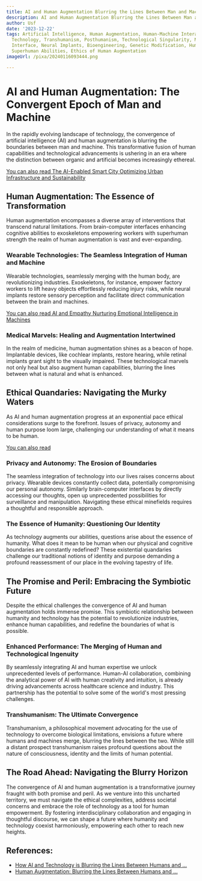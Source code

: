 ```yaml
---
title: AI and Human Augmentation Blurring the Lines Between Man and Machine
description: AI and Human Augmentation Blurring the Lines Between Man and Machine
author: Usf
date: '2023-12-22'
tags: Artificial Intelligence, Human Augmentation, Human-Machine Interaction, Cyborg
  Technology, Transhumanism, Posthumanism, Technological Singularity, Mind-Machine
  Interface, Neural Implants, Bioengineering, Genetic Modification, Human Enhancement,
  Superhuman Abilities, Ethics of Human Augmentation
imageUrl: /pixa/20240116093444.png

---
```

# AI and Human Augmentation:  The Convergent Epoch of Man and Machine

In the rapidly evolving landscape of technology, the convergence of artificial intelligence (AI) and  human augmentation is  blurring the boundaries  between man and machine. This  transformative fusion of human capabilities and technological  advancements is ushering in an era where the distinction between organic and  artificial becomes increasingly ethereal.

[You  can also read The AI-Enabled Smart  City Optimizing Urban Infrastructure and Sustainability](The%20AI-Enabled%20Smart%20City%20Optimizing%20Urban%20Infrastructure%20and%20Sustainability)


## Human Augmentation: The Essence of Transformation

Human augmentation encompasses a diverse array of interventions that transcend natural limitations. From brain-computer interfaces enhancing cognitive abilities to exoskeletons empowering workers with superhuman  strength the realm of human  augmentation is  vast  and ever-expanding.

### Wearable Technologies: The Seamless Integration of Human and Machine

Wearable technologies, seamlessly merging with the human body,  are  revolutionizing industries. Exoskeletons, for instance, empower factory workers to lift heavy objects effortlessly  reducing injury risks, while  neural implants restore sensory perception and facilitate direct communication between the brain and machines.

[You can also read  AI and Empathy Nurturing Emotional Intelligence in Machines](AI%20and%20Empathy%20Nurturing%20Emotional%20Intelligence%20in%20Machines)


### Medical Marvels: Healing and Augmentation Intertwined

In the realm of medicine, human augmentation shines as a  beacon of hope. Implantable devices, like cochlear  implants, restore hearing, while retinal implants grant sight to the visually impaired. These technological marvels not only heal but  also augment human capabilities,  blurring the  lines between what  is natural and  what is enhanced.

## Ethical Quandaries: Navigating the Murky Waters

As  AI and human augmentation progress  at an exponential pace ethical considerations surge  to  the  forefront. Issues of  privacy, autonomy and human purpose loom large, challenging our understanding of what it  means to be human.

[You can also read ]()


### Privacy and Autonomy: The Erosion of Boundaries

The seamless integration of technology into  our lives raises concerns about privacy. Wearable devices constantly collect data, potentially compromising our personal autonomy. Similarly brain-computer interfaces by directly accessing our thoughts, open  up unprecedented possibilities for surveillance and manipulation. Navigating these ethical  minefields requires a thoughtful and responsible approach.

### The Essence of Humanity: Questioning Our Identity

As technology augments  our abilities, questions arise about the essence of humanity. What does  it mean to be human when our physical and  cognitive boundaries are  constantly redefined? These existential quandaries challenge our traditional notions of identity and purpose demanding a profound reassessment of our place in the evolving tapestry  of life.

## The Promise and Peril: Embracing the Symbiotic Future

Despite the ethical challenges the convergence of AI and human augmentation holds immense  promise. This symbiotic relationship between humanity  and technology has the potential to revolutionize industries, enhance human capabilities, and redefine the boundaries of  what is possible.

### Enhanced Performance: The Merging of Human and Technological Ingenuity

By seamlessly integrating AI and human expertise we unlock unprecedented levels of performance. Human-AI collaboration, combining the analytical power of AI with human creativity and intuition, is already  driving advancements across healthcare science and  industry. This partnership has the potential  to solve some of the world's most pressing challenges.

### Transhumanism: The  Ultimate Convergence

Transhumanism, a philosophical movement advocating for the use of technology to overcome biological limitations, envisions  a future where humans and machines  merge, blurring the lines between the two. While still a distant prospect  transhumanism raises  profound  questions about the nature of  consciousness, identity and  the limits of human potential.

## The Road Ahead:  Navigating the Blurry Horizon

The  convergence of AI and human augmentation is a transformative journey fraught with both promise  and peril. As we venture into this  uncharted territory, we must navigate the ethical  complexities, address societal concerns and embrace the role  of technology as a tool for human empowerment. By fostering interdisciplinary collaboration and engaging in thoughtful discourse, we can shape a future where humanity and technology coexist  harmoniously, empowering each other to reach new heights.

## References:
- [How AI and Technology is Blurring the Lines Between Humans and ...](https://www.expresscomputer.in/guest-blogs/how-ai-and-technology-is-blurring-the-lines-between-humans-and-machines/105150/)
- [Human Augmentation: Blurring the Lines Between Humans and ...](https://blog.emb.global/human-augmentation-blurring-the-lines-between-humans-and-machines/)
